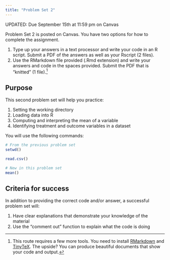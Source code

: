 ```yaml
---
title: "Problem Set 2"
---
```


:::{.callout-important}
UPDATED: Due September 15th at 11:59 pm on Canvas
:::

Problem Set 2 is posted on Canvas. You have two options for how to complete the assignment.

1. Type up your answers in a text processor and write your code in an R script. Submit a PDF of the answers as well as your Rscript (2 files).
2. Use the RMarkdown file provided (.Rmd extension) and write your answers and code in the spaces provided. Submit the PDF that is "knitted" (1 file).^[This route requires a few more tools. You need to install [RMarkdown](https://rmarkdown.rstudio.com/lesson-1.html) and [TinyTeX](https://yihui.org/tinytex/). The upside? You can produce beautiful documents that show your code and output.]



## Purpose

This second problem set will help you practice:

1. Setting the working directory
2. Loading data into R
3. Computing and interpreting the mean of a variable
4. Identifying treatment and outcome variables in a dataset


You will use the following commands:

```r

# From the previous problem set
setwd()

read.csv()

# New in this problem set
mean()

```



## Criteria for success

In addition to providing the correct code and/or answer, a successful problem set will:

1. Have clear explanations that demonstrate your knowledge of the material
2. Use the "comment out" function to explain what the code is doing



